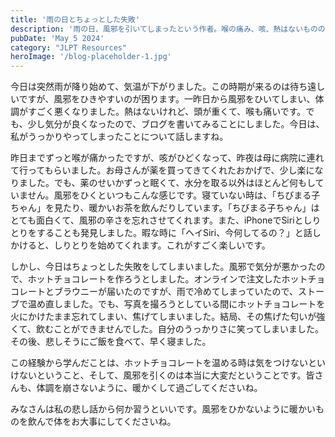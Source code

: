```yaml
---
title: '雨の日とちょっとした失敗'
description: '雨の日、風邪を引いてしまったという作者。喉の痛み、咳、熱はないものの、頭が重く、体調は優れません。しかし、そんな中でも「ちびまる子ちゃん」を見たり、Siriとしりとりをしたりして、楽しい時間を過ごします。そんな中、ホットチョコレートを作ろうとしたのですが、うっかり火にかけたまま忘れてしまい、焦がしてしまうというちょっとした失敗談も。風邪を引いている時は、体調管理に気をつけましょう！'
pubDate: 'May 5 2024'
category: "JLPT Resources"
heroImage: '/blog-placeholder-1.jpg'
---
```

<div class="jp" lang="jp">
今日は突然雨が降り始めて、気温が下がりました。この時期が来るのは待ち遠しいですが、風邪をひきやすいのが困ります。一昨日から風邪をひいてしまい、体調がすごく悪くなりました。熱はないけれど、頭が重くて、喉も痛いです。でも、少し気分が良くなったので、ブログを書いてみることにしました。今日は、私がうっかりやってしまったことについて話しますね。

昨日までずっと喉が痛かったですが、咳がひどくなって、昨夜は母に病院に連れて行ってもらいました。お母さんが薬を買ってきてくれたおかげで、少し楽になりました。でも、薬のせいかずっと眠くて、水分を取る以外はほとんど何もしていません。風邪をひくといつもこんな感じです。寝ていない時は、「ちびまる子ちゃん」を見たり、暖かいお茶を飲んだりしています。「ちびまる子ちゃん」はとても面白くて、風邪の辛さを忘れさせてくれます。また、iPhoneでSiriとしりとりをすることも発見しました。暇な時に「ヘイSiri、今何してるの？」と話しかけると、しりとりを始めてくれます。これがすごく楽しいです。

しかし、今日はちょっとした失敗をしてしまいました。風邪で気分が悪かったので、ホットチョコレートを作ろうとしました。オンラインで注文したホットチョコレートとブラウニーが届いたのですが、雨で冷めてしまっていたので、ストーブで温め直しました。でも、写真を撮ろうとしている間にホットチョコレートを火にかけたまま忘れてしまい、焦げてしまいました。結局、その焦げた匂いが強くて、飲むことができませんでした。自分のうっかりさに笑ってしまいました。その後、悲しそうにご飯を食べて、早く寝ました。

この経験から学んだことは、ホットチョコレートを温める時は気をつけないといけないということ、そして、風邪を引くのは本当に大変だということです。皆さんも、体調を崩さないように、暖かくして過ごしてくださいね。

みなさんは私の悲し話から何か習うといいです。風邪をひかないように暖かいものを飲んで体をお大事にしてくださいね。
</div>